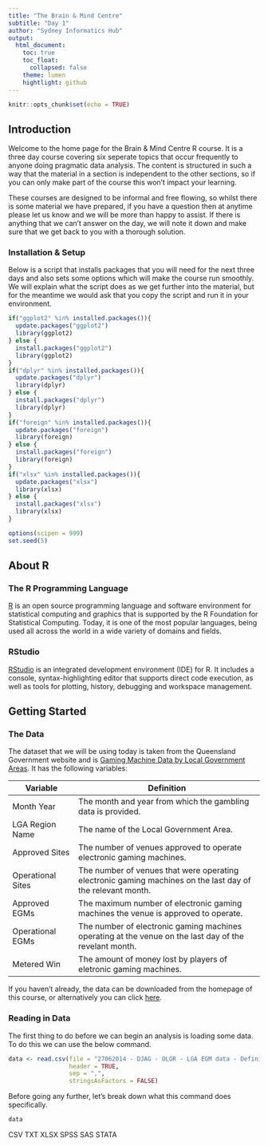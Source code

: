 ```yaml
---
title: "The Brain & Mind Centre"
subtitle: "Day 1"
author: "Sydney Informatics Hub"
output:
  html_document:
    toc: true
    toc_float:
      collapsed: false
    theme: lumen
    hightlight: github
---
```


```r
knitr::opts_chunk$set(echo = TRUE)
```

## Introduction

Welcome to the home page for the Brain & Mind Centre R course. It is a three day course covering six seperate topics that occur frequently to anyone doing pragmatic data analysis. The content is structured in such a way that the material in a section is independent to the other sections, so if you can only make part of the course this won't impact your learning.

These courses are designed to be informal and free flowing, so whilst there is some material we have prepared, if you have a question then at anytime please let us know and we will be more than happy to assist. If there is anything that we can't answer on the day, we will note it down and make sure that we get back to you with a thorough solution.

### Installation & Setup

Below is a script that installs packages that you will need for the next three days and also sets some options which will make the course run smoothly. We will explain what the script does as we get further into the material, but for the meantime we would ask that you copy the script and run it in your environment.

```r
if("ggplot2" %in% installed.packages()){
  update.packages("ggplot2")
  library(ggplot2)
} else {
  install.packages("ggplot2")
  library(ggplot2)
}
if("dplyr" %in% installed.packages()){
  update.packages("dplyr")
  library(dplyr)
} else {
  install.packages("dplyr")
  library(dplyr)
}
if("foreign" %in% installed.packages()){
  update.packages("foreign")
  library(foreign)
} else {
  install.packages("foreign")
  library(foreign)
}
if("xlsx" %in% installed.packages()){
  update.packages("xlsx")
  library(xlsx)
} else {
  install.packages("xlsx")
  library(xlsx)
}

options(scipen = 999)
set.seed(5)
```

## About R

### The R Programming Language

[R](https://www.r-project.org/) is an open source programming language and software environment for statistical computing and graphics that is supported by the R Foundation for Statistical Computing. Today, it is one of the most popular languages, being used all across the world in a wide variety of domains and fields.

### RStudio

[RStudio](https://www.rstudio.com/) is an integrated development environment (IDE) for R. It includes a console, syntax-highlighting editor that supports direct code execution, as well as tools for plotting, history, debugging and workspace management.

## Getting Started

### The Data

The dataset that we will be using today is taken from the Queensland Government website and is [Gaming Machine Data by Local Government Areas](https://data.qld.gov.au/dataset/gaming-machine-data-by-local-government-areas). It has the following variables:

Variable | Definition
-----------------|------------------------------------------------
Month Year | The month and year from which the gambling data is provided.
LGA Region Name | The name of the Local Government Area.
Approved Sites | The number of venues approved to operate electronic gaming machines.
Operational Sites | The number of venues that were operating electronic gaming machines on the last day of the relevant month.
Approved EGMs | The maximum number of electronic gaming machines the venue is approved to operate.
Operational EGMs | The number of electronic gaming machines operating at the venue on the last day of the revelant month.
Metered Win | The amount of money lost by players of eletronic gaming machines.

If you haven't already, the data can be downloaded from the homepage of this course, or alternatively you can click [here](http://data.justice.qld.gov.au/JSD/OLGR/20170817_OLGR_LGA-EGM-data.csv).

### Reading in Data

The first thing to do before we can begin an analysis is loading some data. To do this we can use the below command.

```r
data <- read.csv(file = "27062014 - DJAG - OLGR - LGA EGM data - Definitions and Disclaimers.xlsx",
                 header = TRUE,
                 sep = ",",
                 stringsAsFactors = FALSE)
```

Before going any further, let's break down what this command does specifically.

```r
data
```
CSV
TXT
XLSX
SPSS
SAS
STATA